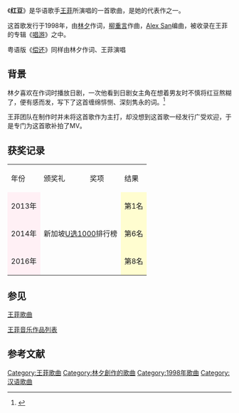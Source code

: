 {{Infobox song|name=红豆|language=[[普通话|普通话]]<!-- 注释：|cover=Scenic Tour.png -->|type=single|artist=[[王菲|王菲]]|released={{start date|2013|4|16|mf=y}}|format=|recorded=1998|genre=[[流行_(音樂類型)|流行]]|length={{duration|m=4|s=19}}|label=[[百代唱片|百代唱片]]|composer=[[柳重言|柳重言]]|lyricist=[[林夕|林夕]]|producer=[[梁榮駿|梁榮駿]]·[[王菲|王菲]]|arranger=[[Alex_San|Alex San]]|album=[[唱游|唱游]]|image=Faye 2011 Hong Kong 02.jpg|original_name=Red Beans}}
《'''红豆'''》是华语歌手[[王菲|王菲]]所演唱的一首歌曲，是她的代表作之一。

这首歌发行于1998年，由[[林夕|林夕]]作词，[[柳重言|柳重言]]作曲，[[辛偉力|Alex San]]编曲，被收录在王菲的专辑《[[唱遊|唱游]]》之中。

粤语版《[[偿还_(王菲歌曲)|偿还]]》同样由林夕作词、王菲演唱

== 背景 ==
林夕喜欢在作词时播放日剧，一次他看到日剧女主角在想着男友时不慎将红豆熬糊了，便有感而发，写下了这首缠绵悱恻、深刻隽永的词。<ref>{{Cite web|title=王菲《红豆》，背后竟然是这样一个故事|url=https://www.sohu.com/a/257829390_659808|accessdate=|author=|date=|format=|publisher=|language=|archive-date=2020-11-12|archive-url=https://web.archive.org/web/20201112192452/https://www.sohu.com/a/257829390_659808|dead-url=no}}</ref>

王菲团队在制作时并未将这首歌作为主打，却没想到这首歌一经发行广受欢迎，于是专门为这首歌补拍了MV。

== 获奖记录 ==

{| class="wikitable" width="100%" style="text-align:center; font-size: small;"
|-style="background:#FF0DA6; color:white; font-weight:bold" align="center"
|年份 ||颁奖礼||奖项||结果
|-
|style=background:#FFF0F5 |2013年
| colspan="2" rowspan="3" |新加坡[[U选1000|U选1000]]排行榜
| style="background:#FFFDD0" | 第1名
|-
|style=background:#FFF0F5 |2014年
| style="background:#FFFDD0" | 第6名
|-
|style=background:#FFF0F5 |2016年
| style="background:#FFFDD0" |第8名
|}

== 参见 ==
[[:Category:王菲歌曲|王菲歌曲]]

[[王菲音樂作品列表|王菲音乐作品列表]]

==参考文献==
{{reflist}}
{{王菲}}
[[Category:王菲歌曲|Category:王菲歌曲]]
[[Category:林夕創作的歌曲|Category:林夕創作的歌曲]]
[[Category:1998年歌曲|Category:1998年歌曲]]
[[Category:汉语歌曲|Category:汉语歌曲]]